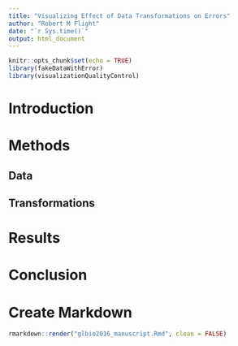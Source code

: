 ```yaml
---
title: "Visualizing Effect of Data Transformations on Errors"
author: "Robert M Flight"
date: "`r Sys.time()`"
output: html_document
---
```


```r
knitr::opts_chunk$set(echo = TRUE)
library(fakeDataWithError)
library(visualizationQualityControl)
```

# Introduction



# Methods



## Data



## Transformations



# Results



# Conclusion


# Create Markdown

```r
rmarkdown::render("glbio2016_manuscript.Rmd", clean = FALSE)
```
